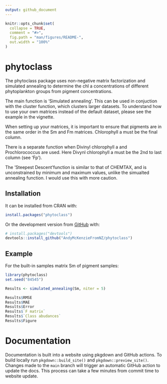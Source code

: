 ```yaml
---
output: github_document
---
```


<!-- README.md is generated from README.Rmd. Please edit that file -->

```r
knitr::opts_chunk$set(
  collapse = TRUE,
  comment = "#>",
  fig.path = "man/figures/README-",
  out.width = "100%"
)
```

# phytoclass

The phytoclass package uses non-negative matrix factorization and simulated annealing to determine the chl a concentrations of different phytoplankton groups from pigment concentrations.

The main function is 'Simulated annealing'. This can be used in conjuction with the cluster function, which clusters larger datasets. To understand how to use your own matrices instead of the default dataset, please see the example in the vignette.

When setting up your matrices, it is important to ensure that pigments are in the same order in the Sm and Fm matrices. Chlorophyll a must be the final column.

There is a separate function when Divinyl chlorophyll a and Prochlorococcus are used. Here Divynl chlorophyll a must be the 2nd to last column (see 'Fp').

The 'Steepest Descent'function is similar to that of CHEMTAX, and is unconstrained by minimum and maximum values, unlike the simualted annealing function. I would use this with more caution.


## Installation

It can be installed from CRAN with:

```r
install.packages("phytoclass")
```

Or the development version from [GitHub](https://github.com/) with:

``` r
# install.packages("devtools")
devtools::install_github("AndyMcKenzieFromNZ/phytoclass")
```

## Example

For the built-in samples matrix Sm of pigment samples:

```r
library(phytoclass)
set.seed("84545")

Results <- simulated_annealing(Sm, niter = 5)

Results$RMSE
Results$MAE
Results$Error
Results$`F matrix`
Results$`Class abudances`
Results$Figure
```


# Documentation
Documentation is built into a website using pkgdown and GitHub actions.
To build locally run `pkgdown::build_site()` and `pkgdown::preview_site()`.
Changes made to the `main` branch will trigger an automatic GitHub action to update the docs.
This process can take a few minutes from commit time to website update.